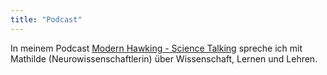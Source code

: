 ```yaml
---
title: "Podcast"
---
```


In meinem Podcast [Modern Hawking - Science Talking](https://www.youtube.com/@modernhawking) spreche ich mit Mathilde (Neurowissenschaftlerin) über Wissenschaft, Lernen und Lehren.

